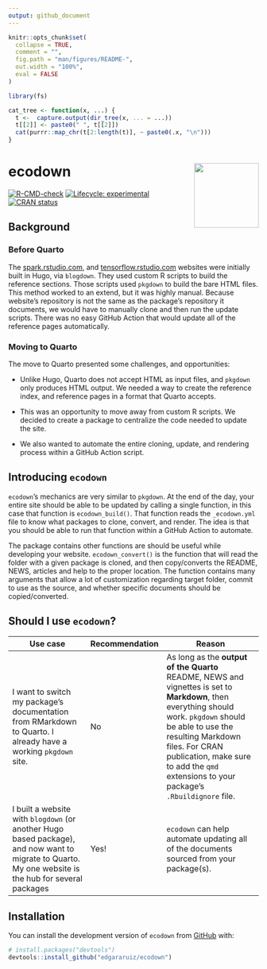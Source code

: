 ```yaml
---
output: github_document
---
```


<!-- README.md is generated from README.Rmd. Please edit that file -->

```r
knitr::opts_chunk$set(
  collapse = TRUE,
  comment = "",
  fig.path = "man/figures/README-",
  out.width = "100%",
  eval = FALSE
)

library(fs)

cat_tree <- function(x, ...) {
  t <-  capture.output(dir_tree(x, ... = ...))
  t[[2]] <- paste0(" ", t[[2]])
  cat(purrr::map_chr(t[2:length(t)], ~ paste0(.x, "\n")))  
}

```

# ecodown <img src="man/figures/logo.png" align="right" alt="" width="130" />

<!-- badges: start -->
[![R-CMD-check](https://github.com/edgararuiz/ecodown/workflows/R-CMD-check/badge.svg)](https://github.com/edgararuiz/ecodown/actions)
[![Lifecycle: experimental](https://img.shields.io/badge/lifecycle-experimental-orange.svg)](https://lifecycle.r-lib.org/articles/stages.html#experimental)
[![CRAN status](https://www.r-pkg.org/badges/version/ecodown)](https://CRAN.R-project.org/package=ecodown)
<!-- badges: end -->

## Background

### Before Quarto

The [spark.rstudio.com](https://spark.rstudio.com/), and [tensorflow.rstudio.com](https://tensorflow.rstudio.com/) websites were initially built
in Hugo, via `blogdown`. They used custom R scripts to build the reference sections. Those scripts used `pkgdown` to build the bare HTML files. This method worked to an extend, but it was highly manual. Because website's repository is not the same as the package's 
repository it documents, we would have to manually clone and then run the update scripts. There was no easy GitHub Action that would update all of the reference pages automatically. 

### Moving to Quarto

The move to Quarto presented some challenges, and opportunities:

- Unlike Hugo, Quarto does not accept HTML as input files, and `pkgdown` only produces
HTML output. We needed a way to create the reference index, and reference pages
in a format that Quarto accepts.

- This was an opportunity to move away from custom R scripts. We decided to create
a package to centralize the code needed to update the site. 

- We also wanted to automate the entire cloning, update, and rendering process
within a GitHub Action script.

## Introducing `ecodown`

`ecodown`'s mechanics are very similar to `pkgdown`. At the end of the day, your
entire site should be able to be updated by calling a single function, in this
case that function is `ecodown_build()`. That function reads the `_ecodown.yml`
file to know what packages to clone, convert, and render. The idea is that
you should be able to run that function within a GitHub Action to automate.

The package contains other functions are should be useful while developing your
website.  `ecodown_convert()` is the function that will read the folder with a
given package is cloned, and then copy/converts the README, NEWS, articles and help to
the proper location. The function contains many arguments that allow a lot of 
customization regarding target folder, commit to use as the source, and whether
specific documents should be copied/converted.

## Should I use `ecodown`?

|     Use case   |      Recommendation       |         Reason       |
|----------------|-------|----------------------|
|I want to switch my package's documentation from RMarkdown to Quarto. I already have a working `pkgdown` site. | No |As long as the **output of the Quarto** README, NEWS and vignettes is set to **Markdown**, then everything should work. `pkgdown` should be able to use the resulting Markdown files. For CRAN publication, make sure to add the `qmd` extensions to your package's `.Rbuildignore` file. |
|I built a website with `blogdown` (or another Hugo based package), and now want to migrate to Quarto. My one website is the hub for several packages | Yes! | `ecodown` can help automate updating all of the documents sourced from your package(s).|


## Installation

You can install the development version of `ecodown` from [GitHub](https://github.com/) with:

``` r
# install.packages("devtools")
devtools::install_github("edgararuiz/ecodown")
```







 
 
 